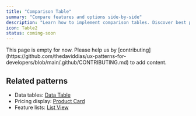 ```yaml
---
title: "Comparison Table"
summary: "Compare features and options side-by-side"
description: "Learn how to implement comparison tables. Discover best practices for feature comparisons, pricing tables, and decision matrices."
icon: Table2
status: coming-soon
---
```


<Callout type="warning">
  This page is empty for now. Please help us by
  [contributing](https://github.com/thedaviddias/ux-patterns-for-developers/blob/main/.github/CONTRIBUTING.md)
  to add content.
</Callout>

## Related patterns

- Data tables: [Data Table](/patterns/data-display/table)
- Pricing display: [Product Card](/patterns/e-commerce/product-card)
- Feature lists: [List View](/patterns/data-display/list-view)

